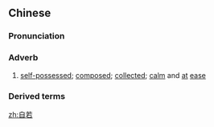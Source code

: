 ==Chinese==
{{zh-forms}}

===Pronunciation===
{{zh-pron
|m=zìruò
|cat=adv
}}

===Adverb===
{{zh-adv}}

# {{lb|zh|literary}} [[self-possessed]]; [[composed]]; [[collected]]; [[calm]] and [[at]] [[ease]]

===Derived terms===
{{zh-der|泰然自若}}

[[zh:自若]]